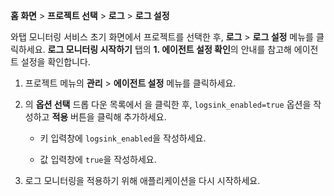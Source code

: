 **홈 화면** > **프로젝트 선택** > **로그** > **로그 설정**

와탭 모니터링 서비스 초기 화면에서 프로젝트를 선택한 후, **로그** > **로그 설정** 메뉴를 클릭하세요. **로그 모니터링 시작하기** 탭의 **1. 에이전트 설정 확인**의 안내를 참고해 에이전트 설정을 확인합니다.

1. 프로젝트 메뉴의 **관리** > **에이전트 설정** 메뉴를 클릭하세요.

1. <Cmdname sid="write_options" className="uitext" />의 **옵션 선택** 드롭 다운 목록에서 <Cmdname sid="direct_input" className="uitext" />을 클릭한 후, `logsink_enabled=true` 옵션을 작성하고 **적용** 버튼을 클릭해 추가하세요.

    * 키 입력창에 `logsink_enabled`을 작성하세요.

    * 값 입력창에 `true`을 작성하세요.

1. 로그 모니터링을 적용하기 위해 애플리케이션을 다시 시작하세요.